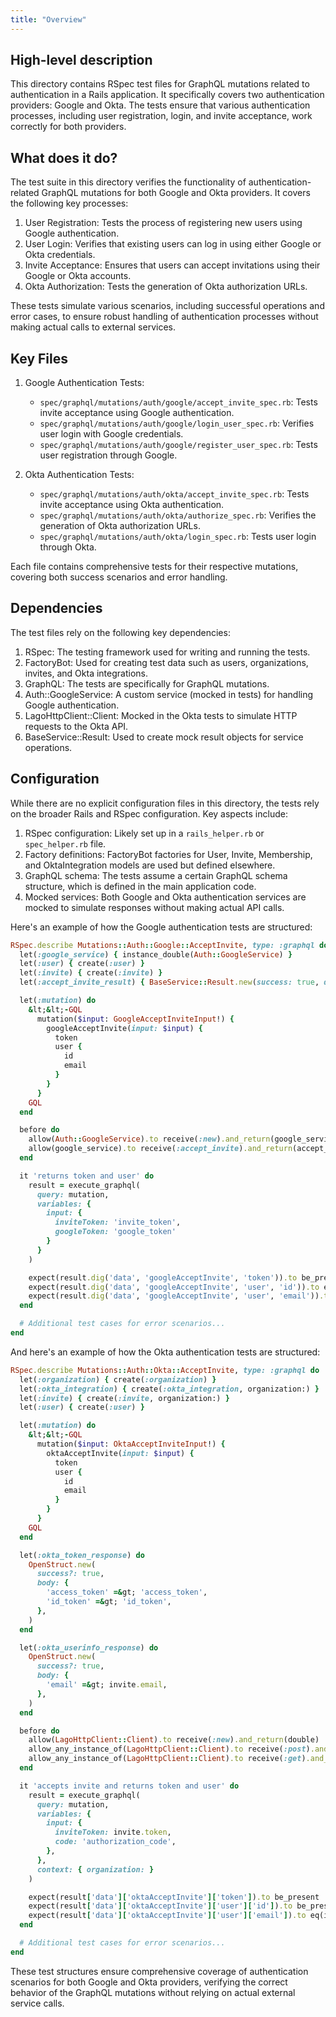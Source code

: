 ```yaml
---
title: "Overview"
---
```


## High-level description
This directory contains RSpec test files for GraphQL mutations related to authentication in a Rails application. It specifically covers two authentication providers: Google and Okta. The tests ensure that various authentication processes, including user registration, login, and invite acceptance, work correctly for both providers.

## What does it do?
The test suite in this directory verifies the functionality of authentication-related GraphQL mutations for both Google and Okta providers. It covers the following key processes:

1. User Registration: Tests the process of registering new users using Google authentication.
2. User Login: Verifies that existing users can log in using either Google or Okta credentials.
3. Invite Acceptance: Ensures that users can accept invitations using their Google or Okta accounts.
4. Okta Authorization: Tests the generation of Okta authorization URLs.

These tests simulate various scenarios, including successful operations and error cases, to ensure robust handling of authentication processes without making actual calls to external services.

## Key Files

1. Google Authentication Tests:
   - `spec/graphql/mutations/auth/google/accept_invite_spec.rb`: Tests invite acceptance using Google authentication.
   - `spec/graphql/mutations/auth/google/login_user_spec.rb`: Verifies user login with Google credentials.
   - `spec/graphql/mutations/auth/google/register_user_spec.rb`: Tests user registration through Google.

2. Okta Authentication Tests:
   - `spec/graphql/mutations/auth/okta/accept_invite_spec.rb`: Tests invite acceptance using Okta authentication.
   - `spec/graphql/mutations/auth/okta/authorize_spec.rb`: Verifies the generation of Okta authorization URLs.
   - `spec/graphql/mutations/auth/okta/login_spec.rb`: Tests user login through Okta.

Each file contains comprehensive tests for their respective mutations, covering both success scenarios and error handling.

## Dependencies
The test files rely on the following key dependencies:

1. RSpec: The testing framework used for writing and running the tests.
2. FactoryBot: Used for creating test data such as users, organizations, invites, and Okta integrations.
3. GraphQL: The tests are specifically for GraphQL mutations.
4. Auth::GoogleService: A custom service (mocked in tests) for handling Google authentication.
5. LagoHttpClient::Client: Mocked in the Okta tests to simulate HTTP requests to the Okta API.
6. BaseService::Result: Used to create mock result objects for service operations.

## Configuration
While there are no explicit configuration files in this directory, the tests rely on the broader Rails and RSpec configuration. Key aspects include:

1. RSpec configuration: Likely set up in a `rails_helper.rb` or `spec_helper.rb` file.
2. Factory definitions: FactoryBot factories for User, Invite, Membership, and OktaIntegration models are used but defined elsewhere.
3. GraphQL schema: The tests assume a certain GraphQL schema structure, which is defined in the main application code.
4. Mocked services: Both Google and Okta authentication services are mocked to simulate responses without making actual API calls.

Here's an example of how the Google authentication tests are structured:

```ruby
RSpec.describe Mutations::Auth::Google::AcceptInvite, type: :graphql do
  let(:google_service) { instance_double(Auth::GoogleService) }
  let(:user) { create(:user) }
  let(:invite) { create(:invite) }
  let(:accept_invite_result) { BaseService::Result.new(success: true, data: { user: user }) }

  let(:mutation) do
    &lt;&lt;-GQL
      mutation($input: GoogleAcceptInviteInput!) {
        googleAcceptInvite(input: $input) {
          token
          user {
            id
            email
          }
        }
      }
    GQL
  end

  before do
    allow(Auth::GoogleService).to receive(:new).and_return(google_service)
    allow(google_service).to receive(:accept_invite).and_return(accept_invite_result)
  end

  it 'returns token and user' do
    result = execute_graphql(
      query: mutation,
      variables: {
        input: {
          inviteToken: 'invite_token',
          googleToken: 'google_token'
        }
      }
    )

    expect(result.dig('data', 'googleAcceptInvite', 'token')).to be_present
    expect(result.dig('data', 'googleAcceptInvite', 'user', 'id')).to eq(user.id.to_s)
    expect(result.dig('data', 'googleAcceptInvite', 'user', 'email')).to eq(user.email)
  end

  # Additional test cases for error scenarios...
end
```

And here's an example of how the Okta authentication tests are structured:

```ruby
RSpec.describe Mutations::Auth::Okta::AcceptInvite, type: :graphql do
  let(:organization) { create(:organization) }
  let(:okta_integration) { create(:okta_integration, organization:) }
  let(:invite) { create(:invite, organization:) }
  let(:user) { create(:user) }

  let(:mutation) do
    &lt;&lt;-GQL
      mutation($input: OktaAcceptInviteInput!) {
        oktaAcceptInvite(input: $input) {
          token
          user {
            id
            email
          }
        }
      }
    GQL
  end

  let(:okta_token_response) do
    OpenStruct.new(
      success?: true,
      body: {
        'access_token' =&gt; 'access_token',
        'id_token' =&gt; 'id_token',
      },
    )
  end

  let(:okta_userinfo_response) do
    OpenStruct.new(
      success?: true,
      body: {
        'email' =&gt; invite.email,
      },
    )
  end

  before do
    allow(LagoHttpClient::Client).to receive(:new).and_return(double)
    allow_any_instance_of(LagoHttpClient::Client).to receive(:post).and_return(okta_token_response)
    allow_any_instance_of(LagoHttpClient::Client).to receive(:get).and_return(okta_userinfo_response)
  end

  it 'accepts invite and returns token and user' do
    result = execute_graphql(
      query: mutation,
      variables: {
        input: {
          inviteToken: invite.token,
          code: 'authorization_code',
        },
      },
      context: { organization: }
    )

    expect(result['data']['oktaAcceptInvite']['token']).to be_present
    expect(result['data']['oktaAcceptInvite']['user']['id']).to be_present
    expect(result['data']['oktaAcceptInvite']['user']['email']).to eq(invite.email)
  end

  # Additional test cases for error scenarios...
end
```

These test structures ensure comprehensive coverage of authentication scenarios for both Google and Okta providers, verifying the correct behavior of the GraphQL mutations without relying on actual external service calls.